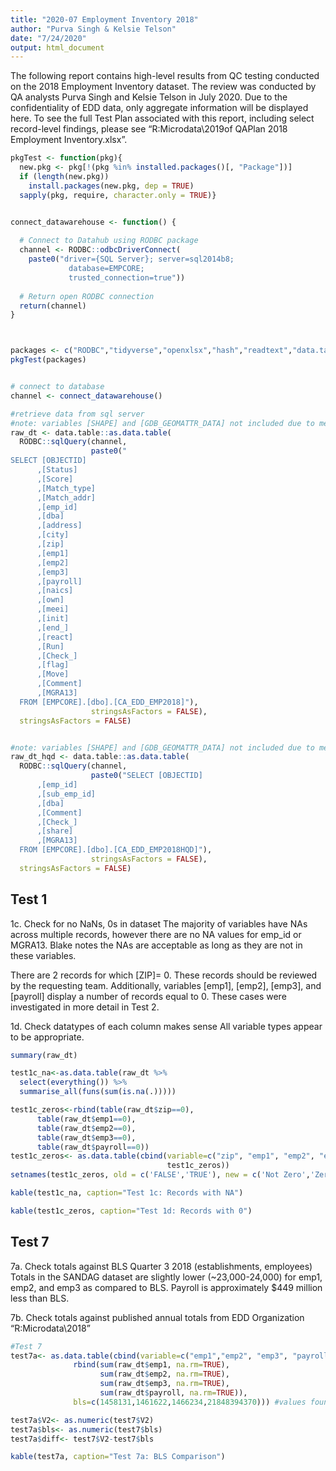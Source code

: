 ```yaml
---
title: "2020-07 Employment Inventory 2018"
author: "Purva Singh & Kelsie Telson"
date: "7/24/2020"
output: html_document
---
```


The following report contains high-level results from QC testing conducted on the 2018 Employment Inventory dataset. The review was conducted by QA analysts Purva Singh and Kelsie Telson in July 2020. Due to the confidentiality of EDD data, only aggregate information will be displayed here. To see the full Test Plan associated with this report, including select record-level findings, please see "R:\DPOE\Employment\CAEDD\QCEW Microdata\RESTRICTED\2019\QAQC\Office of QA\Test Plan 2018 Employment Inventory.xlsx".

```r
pkgTest <- function(pkg){
  new.pkg <- pkg[!(pkg %in% installed.packages()[, "Package"])]
  if (length(new.pkg))
    install.packages(new.pkg, dep = TRUE)
  sapply(pkg, require, character.only = TRUE)}


connect_datawarehouse <- function() {
  
  # Connect to Datahub using RODBC package
  channel <- RODBC::odbcDriverConnect(
    paste0("driver={SQL Server}; server=sql2014b8;
             database=EMPCORE;
             trusted_connection=true"))
  
  # Return open RODBC connection
  return(channel)
}



packages <- c("RODBC","tidyverse","openxlsx","hash","readtext","data.table","dplyr", "knitr")
pkgTest(packages)


# connect to database
channel <- connect_datawarehouse()

#retrieve data from sql server
#note: variables [SHAPE] and [GDB_GEOMATTR_DATA] not included due to memory restrictions
raw_dt <- data.table::as.data.table(
  RODBC::sqlQuery(channel,
                  paste0("
SELECT [OBJECTID]
      ,[Status]
      ,[Score]
      ,[Match_type]
      ,[Match_addr]
      ,[emp_id]
      ,[dba]
      ,[address]
      ,[city]
      ,[zip]
      ,[emp1]
      ,[emp2]
      ,[emp3]
      ,[payroll]
      ,[naics]
      ,[own]
      ,[meei]
      ,[init]
      ,[end_]
      ,[react]
      ,[Run]
      ,[Check_]
      ,[flag]
      ,[Move]
      ,[Comment]
      ,[MGRA13]
  FROM [EMPCORE].[dbo].[CA_EDD_EMP2018]"),
                  stringsAsFactors = FALSE),
  stringsAsFactors = FALSE)


#note: variables [SHAPE] and [GDB_GEOMATTR_DATA] not included due to memory restrictions
raw_dt_hqd <- data.table::as.data.table(
  RODBC::sqlQuery(channel,
                  paste0("SELECT [OBJECTID]
      ,[emp_id]
      ,[sub_emp_id]
      ,[dba]
      ,[Comment]
      ,[Check_]
      ,[share]
      ,[MGRA13]
  FROM [EMPCORE].[dbo].[CA_EDD_EMP2018HQD]"),
                  stringsAsFactors = FALSE),
  stringsAsFactors = FALSE)

```

## Test 1

1c. Check for no NaNs, 0s in dataset
The majority of variables have NAs  across multiple records, however there are no NA values for emp_id or MGRA13. Blake notes the NAs are acceptable as long as they are not in these variables. 

There are 2 records for which [ZIP]= 0. These records should be reviewed by the requesting team.
Additionally, variables [emp1], [emp2], [emp3], and [payroll] display a number of records equal to 0. These cases were investigated in more detail in Test 2.

1d. Check datatypes of each column makes sense
All variable types appear to be appropriate.

```r
summary(raw_dt)

test1c_na<-as.data.table(raw_dt %>%
  select(everything()) %>%
  summarise_all(funs(sum(is.na(.)))))

test1c_zeros<-rbind(table(raw_dt$zip==0),
      table(raw_dt$emp1==0),
      table(raw_dt$emp2==0),
      table(raw_dt$emp3==0),
      table(raw_dt$payroll==0))
test1c_zeros<- as.data.table(cbind(variable=c("zip", "emp1", "emp2", "emp3", "payroll"),
                                   test1c_zeros))
setnames(test1c_zeros, old = c('FALSE','TRUE'), new = c('Not Zero','Zero'))

kable(test1c_na, caption="Test 1c: Records with NA")

kable(test1c_zeros, caption="Test 1d: Records with 0")

```



## Test 7

7a. Check totals against BLS Quarter 3 2018 (establishments, employees)
 Totals in the SANDAG dataset are slightly lower (~23,000-24,000) for emp1, emp2, and emp3 as compared to BLS. Payroll is approximately $449 million less than BLS. 

7b. Check totals against published annual totals from EDD Organization
"R:\DPOE\Employment\CAEDD\QCEW Microdata\RESTRICTED\2018\SourceData"



```r
#Test 7
test7a<- as.data.table(cbind(variable=c("emp1","emp2", "emp3", "payroll"),
              rbind(sum(raw_dt$emp1, na.rm=TRUE),
                    sum(raw_dt$emp2, na.rm=TRUE),
                    sum(raw_dt$emp3, na.rm=TRUE),
                    sum(raw_dt$payroll, na.rm=TRUE)),
              bls=c(1458131,1461622,1466234,21848394370))) #values found on bls website, screenshot in project folder

test7a$V2<- as.numeric(test7$V2)
test7a$bls<- as.numeric(test7$bls)
test7a$diff<- test7$V2-test7$bls

kable(test7a, caption="Test 7a: BLS Comparison")

```


